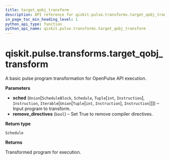```yaml
---
title: target_qobj_transform
description: API reference for qiskit.pulse.transforms.target_qobj_transform
in_page_toc_min_heading_level: 1
python_api_type: function
python_api_name: qiskit.pulse.transforms.target_qobj_transform
---
```


# qiskit.pulse.transforms.target\_qobj\_transform

<Function id="qiskit.pulse.transforms.target_qobj_transform" isDedicatedPage={true} github="https://github.com/qiskit/qiskit/tree/stable/0.20/qiskit/pulse/transforms/base_transforms.py" signature="target_qobj_transform(sched, remove_directives=True)">
  A basic pulse program transformation for OpenPulse API execution.

  **Parameters**

  *   **sched** (`Union`\[`ScheduleBlock`, `Schedule`, `Tuple`\[`int`, `Instruction`], `Instruction`, `Iterable`\[`Union`\[`Tuple`\[`int`, `Instruction`], `Instruction`]]]) – Input program to transform.
  *   **remove\_directives** (`bool`) – Set True to remove compiler directives.

  **Return type**

  `Schedule`

  **Returns**

  Transformed program for execution.
</Function>

